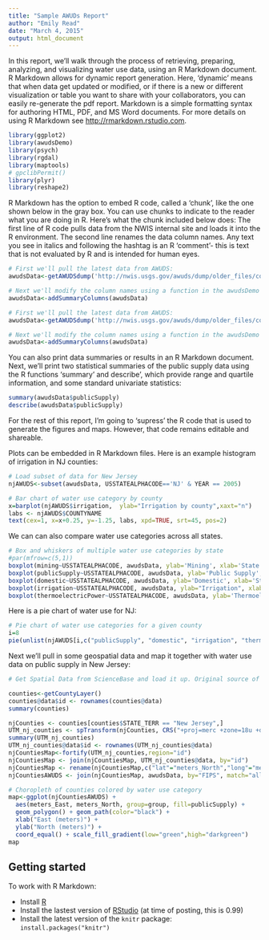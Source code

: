 ```yaml
---
title: "Sample AWUDs Report"
author: "Emily Read"
date: "March 4, 2015"
output: html_document
---
```


In this report, we'll walk through the process of retrieving, preparing, analyzing, and visualizing water use data, using an R Markdown document. R Markdown allows for dynamic report generation. Here, 'dynamic' means that when data get updated or modified, or if there is a new or different visualization or table you want to share with your collaborators, you can easily re-generate the pdf report. Markdown is a simple formatting syntax for authoring HTML, PDF, and MS Word documents. For more details on using R Markdown see <http://rmarkdown.rstudio.com>.



```r
    
library(ggplot2)
library(awudsDemo)
library(psych)
library(rgdal)
library(maptools)
# gpclibPermit()
library(plyr)
library(reshape2)

```
    
    
R Markdown has the option to embed R code, called a 'chunk', like the one shown below in the gray box. You can use chunks to indicate to the reader what you are doing in R. Here's what the chunk included below does: The first line of R code pulls data from the NWIS internal site and loads it into the R environment. The second line renames the data column names. Any text you see in italics and following the hashtag is an R 'comment'- this is text that is not evaluated by R and is intended for human eyes. 


```r
# First we'll pull the latest data from AWUDS: 
awudsData<-getAWUDSdump('http://nwis.usgs.gov/awuds/dump/older_files/countydata')

# Next we'll modify the column names using a function in the awudsDemo package
awudsData<-addSummaryColumns(awudsData)
```

```r
# First we'll pull the latest data from AWUDS: 
awudsData<-getAWUDSdump('http://nwis.usgs.gov/awuds/dump/older_files/countydata')

# Next we'll modify the column names using a function in the awudsDemo package
awudsData<-addSummaryColumns(awudsData)
```


You can also print data summaries or results in an R Markdown document. Next, we'll print two statistical summaries of the public supply data using the R functions 'summary' and describe', which provide range and quartile information, and some standard univariate statistics:

```r
summary(awudsData$publicSupply)
describe(awudsData$publicSupply)
```

For the rest of this report, I'm going to 'supress' the R code that is used to generate the figures and maps. However, that code remains editable and shareable. 

Plots can be embedded in R Markdown files. Here is an example histogram of irrigation in NJ counties:

```r
# Load subset of data for New Jersey
njAWUDS<-subset(awudsData, USSTATEALPHACODE=='NJ' & YEAR == 2005)

# Bar chart of water use category by county
x=barplot(njAWUDS$irrigation,  ylab="Irrigation by county",xaxt="n")
labs <- njAWUDS$COUNTYNAME
text(cex=1, x=x+0.25, y=-1.25, labs, xpd=TRUE, srt=45, pos=2)

```




We can can also compare water use categories across all states. 
```r
# Box and whiskers of multiple water use categories by state
#par(mfrow=c(5,1))
boxplot(mining~USSTATEALPHACODE, awudsData, ylab='Mining', xlab='State')
boxplot(publicSupply~USSTATEALPHACODE, awudsData, ylab='Public Supply', xlab='State')
boxplot(domestic~USSTATEALPHACODE, awudsData, ylab='Domestic', xlab='State')
boxplot(irrigation~USSTATEALPHACODE, awudsData, ylab="Irrigation", xlab='State')
boxplot(thermoelectricPower~USSTATEALPHACODE, awudsData, ylab='Thermoelectric', xlab='State')
```



Here is a pie chart of water use for NJ:
```r
# Pie chart of water use categories for a given county
i=8
pie(unlist(njAWUDS[i,c("publicSupply", "domestic", "irrigation", "thermoelectricPower", "livestockAndAquaculture", "industrial" )]), main = njAWUDS[i,'COUNTYNAME'])

```
    
    
    
Next we'll pull in some geospatial data and map it together with water use data on public supply in New Jersey: 
```r
    
# Get Spatial Data from ScienceBase and load it up. Original source of shapefile is here: http://publications.newberry.org/ahcbp/downloads/

counties<-getCountyLayer()
counties@data$id <- rownames(counties@data)
summary(counties)

njCounties <- counties[counties$STATE_TERR == "New Jersey",]
UTM_nj_counties <- spTransform(njCounties, CRS("+proj=merc +zone=18u +datum=WGS84")) # Change UTM-18
summary(UTM_nj_counties)
UTM_nj_counties@data$id <- rownames(UTM_nj_counties@data)
njCountiesMap<-fortify(UTM_nj_counties,region="id")
njCountiesMap <- join(njCountiesMap, UTM_nj_counties@data, by="id")
njCountiesMap <- rename(njCountiesMap,c("lat"="meters_North","long"="meters_East", "lon"="meters_East")) # rename because data are no longer lat/lon
njCountiesAWUDS <- join(njCountiesMap, awudsData, by="FIPS", match="all")


```
    
```r
# Choropleth of counties colored by water use category
map<-ggplot(njCountiesAWUDS) + 
  aes(meters_East, meters_North, group=group, fill=publicSupply) + 
  geom_polygon() + geom_path(color="black") + 
  xlab("East (meters)") +
  ylab("North (meters)") +
  coord_equal() + scale_fill_gradient(low="green",high="darkgreen")
map
```




 
## Getting started
To work with R Markdown:
 
* Install [R](http://www.r-project.org/)
* Install the lastest version of [RStudio](http://rstudio.org/download/) (at time of posting, this is 0.99)
* Install the latest version of the `knitr` package: `install.packages("knitr")`
 

 
 